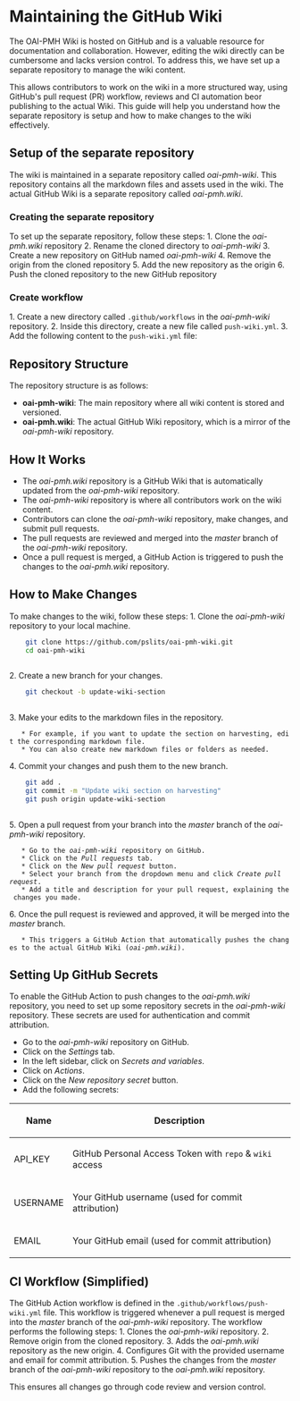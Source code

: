 = Maintaining the GitHub Wiki =

The OAI-PMH Wiki is hosted on GitHub and is a valuable resource for documentation and collaboration. However, editing the wiki directly can be cumbersome and lacks version control. To address this, we have set up a separate repository to manage the wiki content.

This allows contributors to work on the wiki in a more structured way, using GitHub's pull request (PR) workflow, reviews and CI automation beor publishing to the actual Wiki. This guide will help you understand how the separate repository is setup and how to make changes to the wiki effectively.

== Setup of the separate repository ==

The wiki is maintained in a separate repository called ''oai-pmh-wiki''. This repository contains all the markdown files and assets used in the wiki. The actual GitHub Wiki is a separate repository called ''oai-pmh.wiki''.

=== Creating the separate repository ===
To set up the separate repository, follow these steps:
1. Clone the ''oai-pmh.wiki'' repository
2. Rename the cloned directory to ''oai-pmh-wiki''
3. Create a new repository on GitHub named ''oai-pmh-wiki''
4. Remove the origin from the cloned repository
5. Add the new repository as the origin
6. Push the cloned repository to the new GitHub repository

=== Create workflow ===
1. Create a new directory called <code>.github/workflows</code> in the ''oai-pmh-wiki'' repository.
2. Inside this directory, create a new file called <code>push-wiki.yml</code>.
3. Add the following content to the <code>push-wiki.yml</code> file:

== Repository Structure ==

The repository structure is as follows:
* '''oai-pmh-wiki''': The main repository where all wiki content is stored and versioned.
* '''oai-pmh.wiki''': The actual GitHub Wiki repository, which is a mirror of the ''oai-pmh-wiki'' repository.

== How It Works ==

* The ''oai-pmh.wiki'' repository is a GitHub Wiki that is automatically updated from the ''oai-pmh-wiki'' repository.
* The ''oai-pmh-wiki'' repository is where all contributors work on the wiki content.
* Contributors can clone the ''oai-pmh-wiki'' repository, make changes, and submit pull requests.
* The pull requests are reviewed and merged into the ''master'' branch of the ''oai-pmh-wiki'' repository.
* Once a pull request is merged, a GitHub Action is triggered to push the changes to the ''oai-pmh.wiki'' repository.

== How to Make Changes ==

To make changes to the wiki, follow these steps:
1. Clone the ''oai-pmh-wiki'' repository to your local machine.
    <syntaxhighlight lang="bash">
    git clone https://github.com/pslits/oai-pmh-wiki.git
    cd oai-pmh-wiki
    </syntaxhighlight>
2. Create a new branch for your changes.
    <syntaxhighlight lang="bash">
    git checkout -b update-wiki-section
    </syntaxhighlight>
3. Make your edits to the markdown files in the repository.
    * For example, if you want to update the section on harvesting, edit the corresponding markdown file.
    * You can also create new markdown files or folders as needed.
4. Commit your changes and push them to the new branch.
    <syntaxhighlight lang="bash">
    git add .
    git commit -m "Update wiki section on harvesting"
    git push origin update-wiki-section
    </syntaxhighlight>
5. Open a pull request from your branch into the ''master'' branch of the ''oai-pmh-wiki'' repository.
    * Go to the ''oai-pmh-wiki'' repository on GitHub.
    * Click on the ''Pull requests'' tab.
    * Click on the ''New pull request'' button.
    * Select your branch from the dropdown menu and click ''Create pull request''.
    * Add a title and description for your pull request, explaining the changes you made.
6. Once the pull request is reviewed and approved, it will be merged into the ''master'' branch.
    * This triggers a GitHub Action that automatically pushes the changes to the actual GitHub Wiki (''oai-pmh.wiki'').

== Setting Up GitHub Secrets ==

To enable the GitHub Action to push changes to the ''oai-pmh.wiki'' repository, you need to set up some repository secrets in the ''oai-pmh-wiki'' repository. These secrets are used for authentication and commit attribution.
* Go to the ''oai-pmh-wiki'' repository on GitHub.
* Click on the ''Settings'' tab.
* In the left sidebar, click on ''Secrets and variables''.
* Click on ''Actions''.
* Click on the ''New repository secret'' button.
* Add the following secrets:
{| class="wikitable"
! Name !! Description
|-
| API_KEY || GitHub Personal Access Token with <code>repo</code> & <code>wiki</code> access
|-
| USERNAME || Your GitHub username (used for commit attribution)
|-
| EMAIL || Your GitHub email (used for commit attribution)
|}

== CI Workflow (Simplified) ==

The GitHub Action workflow is defined in the <code>.github/workflows/push-wiki.yml</code> file. This workflow is triggered whenever a pull request is merged into the ''master'' branch of the ''oai-pmh-wiki'' repository.
The workflow performs the following steps:
1. Clones the ''oai-pmh-wiki'' repository.
2. Remove origin from the cloned repository.
3. Adds the ''oai-pmh.wiki'' repository as the new origin.
4. Configures Git with the provided username and email for commit attribution.
5. Pushes the changes from the ''master'' branch of the ''oai-pmh-wiki'' repository to the ''oai-pmh.wiki'' repository.

This ensures all changes go through code review and version control.
